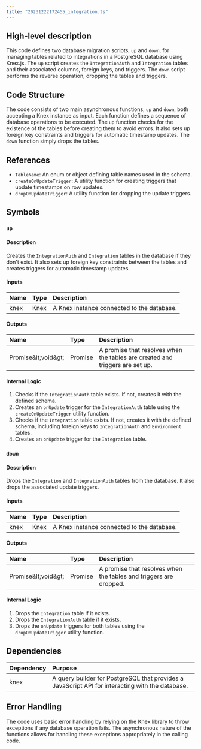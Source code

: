 ```yaml
---
title: "20231222172455_integration.ts"
---
```


## High-level description
This code defines two database migration scripts, `up` and `down`, for managing tables related to integrations in a PostgreSQL database using Knex.js. The `up` script creates the `IntegrationAuth` and `Integration` tables and their associated columns, foreign keys, and triggers. The `down` script performs the reverse operation, dropping the tables and triggers.

## Code Structure
The code consists of two main asynchronous functions, `up` and `down`, both accepting a Knex instance as input. Each function defines a sequence of database operations to be executed. The `up` function checks for the existence of the tables before creating them to avoid errors. It also sets up foreign key constraints and triggers for automatic timestamp updates. The `down` function simply drops the tables.

## References
- `TableName`: An enum or object defining table names used in the schema.
- `createOnUpdateTrigger`: A utility function for creating triggers that update timestamps on row updates.
- `dropOnUpdateTrigger`: A utility function for dropping the update triggers.

## Symbols

### `up`
#### Description
Creates the `IntegrationAuth` and `Integration` tables in the database if they don't exist. It also sets up foreign key constraints between the tables and creates triggers for automatic timestamp updates.

#### Inputs
| Name | Type | Description |
|:-----|:-----|:------------|
| knex | Knex | A Knex instance connected to the database. |

#### Outputs
| Name | Type | Description |
|:-----|:-----|:------------|
| Promise\&lt;void\&gt; | Promise | A promise that resolves when the tables are created and triggers are set up. |

#### Internal Logic
1. Checks if the `IntegrationAuth` table exists. If not, creates it with the defined schema.
2. Creates an `onUpdate` trigger for the `IntegrationAuth` table using the `createOnUpdateTrigger` utility function.
3. Checks if the `Integration` table exists. If not, creates it with the defined schema, including foreign keys to `IntegrationAuth` and `Environment` tables.
4. Creates an `onUpdate` trigger for the `Integration` table.

### `down`
#### Description
Drops the `Integration` and `IntegrationAuth` tables from the database. It also drops the associated update triggers.

#### Inputs
| Name | Type | Description |
|:-----|:-----|:------------|
| knex | Knex | A Knex instance connected to the database. |

#### Outputs
| Name | Type | Description |
|:-----|:-----|:------------|
| Promise\&lt;void\&gt; | Promise | A promise that resolves when the tables and triggers are dropped. |

#### Internal Logic
1. Drops the `Integration` table if it exists.
2. Drops the `IntegrationAuth` table if it exists.
3. Drops the `onUpdate` triggers for both tables using the `dropOnUpdateTrigger` utility function.

## Dependencies
| Dependency | Purpose |
|:-----------|:--------|
| knex       | A query builder for PostgreSQL that provides a JavaScript API for interacting with the database. |

## Error Handling
The code uses basic error handling by relying on the Knex library to throw exceptions if any database operation fails. The asynchronous nature of the functions allows for handling these exceptions appropriately in the calling code.

